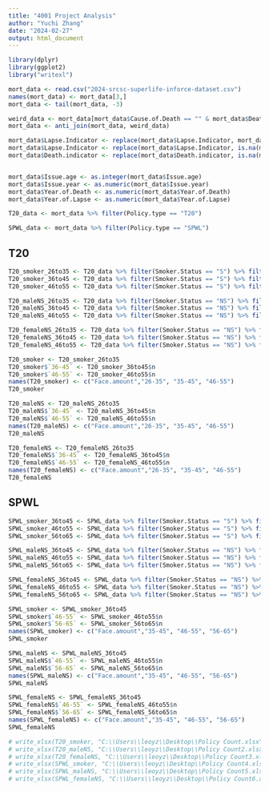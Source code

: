```yaml
---
title: "4001 Project Analysis"
author: "Yuchi Zhang"
date: "2024-02-27"
output: html_document
---
```


```r
library(dplyr)
library(ggplot2)
library("writexl")
```

```r
mort_data <- read.csv("2024-srcsc-superlife-inforce-dataset.csv")
names(mort_data) <- mort_data[3,]
mort_data <- tail(mort_data, -3)

weird_data <- mort_data[mort_data$Cause.of.Death == "" & mort_data$Death.indicator == 1,]
mort_data <- anti_join(mort_data, weird_data)
```


```r
mort_data$Lapse.Indicator <- replace(mort_data$Lapse.Indicator, mort_data$Lapse.Indicator == 'Y', 1)
mort_data$Lapse.Indicator <- replace(mort_data$Lapse.Indicator, is.na(mort_data$Lapse.Indicator),0)
mort_data$Death.indicator <- replace(mort_data$Death.indicator, is.na(mort_data$Death.indicator),0)


mort_data$Issue.age <- as.integer(mort_data$Issue.age)
mort_data$Issue.year <- as.numeric(mort_data$Issue.year)
mort_data$Year.of.Death <- as.numeric(mort_data$Year.of.Death)
mort_data$Year.of.Lapse <- as.numeric(mort_data$Year.of.Lapse)
```

```r
T20_data <- mort_data %>% filter(Policy.type == "T20")

SPWL_data <- mort_data %>% filter(Policy.type == "SPWL")
```


## T20

```r
T20_smoker_26to35 <- T20_data %>% filter(Smoker.Status == "S") %>% filter(Issue.age <= 35) %>% count(Face.amount)
T20_smoker_36to45 <- T20_data %>% filter(Smoker.Status == "S") %>% filter(Issue.age >= 36 & Issue.age <= 45) %>% count(Face.amount)
T20_smoker_46to55 <- T20_data %>% filter(Smoker.Status == "S") %>% filter(Issue.age >= 46 & Issue.age <= 55)  %>% count(Face.amount)
```

```r
T20_maleNS_26to35 <- T20_data %>% filter(Smoker.Status == "NS") %>% filter(Issue.age <= 35) %>% filter(Sex == 'M')  %>% count(Face.amount)
T20_maleNS_36to45 <- T20_data %>% filter(Smoker.Status == "NS") %>% filter(Issue.age >= 36 & Issue.age <= 45) %>% filter(Sex == 'M') %>% count(Face.amount)
T20_maleNS_46to55 <- T20_data %>% filter(Smoker.Status == "NS") %>% filter(Issue.age >= 46 & Issue.age <= 55) %>% filter(Sex == 'M') %>% count(Face.amount) 
```

```r
T20_femaleNS_26to35 <- T20_data %>% filter(Smoker.Status == "NS") %>% filter(Issue.age <= 35) %>% filter(Sex == 'F') %>% count(Face.amount)
T20_femaleNS_36to45 <- T20_data %>% filter(Smoker.Status == "NS") %>% filter(Issue.age >= 36 & Issue.age <= 45) %>% filter(Sex == 'F') %>% count(Face.amount)
T20_femaleNS_46to55 <- T20_data %>% filter(Smoker.Status == "NS") %>% filter(Issue.age >= 46 & Issue.age <= 55) %>% filter(Sex == 'F') %>% count(Face.amount)
```

```r
T20_smoker <- T20_smoker_26to35
T20_smoker$`36-45` <- T20_smoker_36to45$n
T20_smoker$`46-55` <- T20_smoker_46to55$n
names(T20_smoker) <- c("Face.amount","26-35", "35-45", "46-55")
T20_smoker
```
```r
T20_maleNS <- T20_maleNS_26to35
T20_maleNS$`36-45` <- T20_maleNS_36to45$n
T20_maleNS$`46-55` <- T20_maleNS_46to55$n
names(T20_maleNS) <- c("Face.amount","26-35", "35-45", "46-55")
T20_maleNS
```
```r
T20_femaleNS <- T20_femaleNS_26to35
T20_femaleNS$`36-45` <- T20_femaleNS_36to45$n
T20_femaleNS$`46-55` <- T20_femaleNS_46to55$n
names(T20_femaleNS) <- c("Face.amount","26-35", "35-45", "46-55")
T20_femaleNS
```


## SPWL

```r
SPWL_smoker_36to45 <- SPWL_data %>% filter(Smoker.Status == "S") %>% filter(Issue.age >= 35 & Issue.age <= 45) %>% count(Face.amount)
SPWL_smoker_46to55 <- SPWL_data %>% filter(Smoker.Status == "S") %>% filter(Issue.age >= 46 & Issue.age <= 55) %>% count(Face.amount)
SPWL_smoker_56to65 <- SPWL_data %>% filter(Smoker.Status == "S") %>% filter(Issue.age >= 56) %>% count(Face.amount)

```

```r
SPWL_maleNS_36to45 <- SPWL_data %>% filter(Smoker.Status == "NS") %>% filter(Issue.age >= 35 & Issue.age <= 45) %>% filter(Sex == 'M') %>% count(Face.amount)
SPWL_maleNS_46to55 <- SPWL_data %>% filter(Smoker.Status == "NS") %>% filter(Issue.age >= 46 & Issue.age <= 55) %>% filter(Sex == 'M') %>% count(Face.amount)
SPWL_maleNS_56to65 <- SPWL_data %>% filter(Smoker.Status == "NS") %>% filter(Issue.age >=56) %>% filter(Sex == 'M') %>% count(Face.amount)
```

```r
SPWL_femaleNS_36to45 <- SPWL_data %>% filter(Smoker.Status == "NS") %>% filter(Issue.age >= 35 & Issue.age <= 45) %>% filter(Sex == 'F') %>% count(Face.amount)
SPWL_femaleNS_46to55 <- SPWL_data %>% filter(Smoker.Status == "NS") %>% filter(Issue.age >= 46 & Issue.age <= 55) %>% filter(Sex == 'F') %>% count(Face.amount)
SPWL_femaleNS_56to65 <- SPWL_data %>% filter(Smoker.Status == "NS") %>% filter(Issue.age >= 56) %>% filter(Sex == 'F') %>% count(Face.amount)
```

```r
SPWL_smoker <- SPWL_smoker_36to45
SPWL_smoker$`46-55` <- SPWL_smoker_46to55$n
SPWL_smoker$`56-65` <- SPWL_smoker_56to65$n
names(SPWL_smoker) <- c("Face.amount","35-45", "46-55", "56-65")
SPWL_smoker
```
```r
SPWL_maleNS <- SPWL_maleNS_36to45
SPWL_maleNS$`46-55` <- SPWL_maleNS_46to55$n
SPWL_maleNS$`56-65` <- SPWL_maleNS_56to65$n
names(SPWL_maleNS) <- c("Face.amount","35-45", "46-55", "56-65")
SPWL_maleNS
```
```r
SPWL_femaleNS <- SPWL_femaleNS_36to45
SPWL_femaleNS$`46-55` <- SPWL_femaleNS_46to55$n
SPWL_femaleNS$`56-65` <- SPWL_femaleNS_56to65$n
names(SPWL_femaleNS) <- c("Face.amount","35-45", "46-55", "56-65")
SPWL_femaleNS
```

```r
# write_xlsx(T20_smoker, "C:\\Users\\leoyz\\Desktop\\Policy Count.xlsx")
# write_xlsx(T20_maleNS, "C:\\Users\\leoyz\\Desktop\\Policy Count2.xlsx")
# write_xlsx(T20_femaleNS, "C:\\Users\\leoyz\\Desktop\\Policy Count3.xlsx")
# write_xlsx(SPWL_smoker, "C:\\Users\\leoyz\\Desktop\\Policy Count4.xlsx")
# write_xlsx(SPWL_maleNS, "C:\\Users\\leoyz\\Desktop\\Policy Count5.xlsx")
# write_xlsx(SPWL_femaleNS, "C:\\Users\\leoyz\\Desktop\\Policy Count6.xlsx")
```

